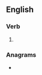 ==English==

===Verb===
{{head|en|present participle}}

# {{present participle of|spurtle|lang=en|nocat=1}}

===Anagrams===
* {{l|en|splurting}}